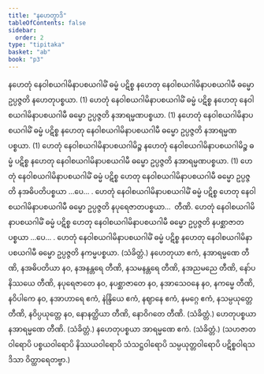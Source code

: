 ```yaml
---
title: "နဟေတွာဒိ"
tableOfContents: false
sidebar:
  order: 2
type: "tipitaka"
basket: "ab"
book: "p3"
---
```



<DynamicBreadcrumb />

<Division number="324" book="p3" e="ch" v="39" p="267">

<Paragraph number="666" book="p3">
နဟေတုံ နေဝါစယဂါမိနာပစယဂါမိံ ဓမ္မံ ပဋိစ္စ နဟေတု နေဝါစယဂါမိနာပစယဂါမီ ဓမ္မော ဥပ္ပဇ္ဇတိ နဟေတုပစ္စယာ. (1)
</Paragraph>

<Paragraph number="667" book="p3">
ဟေတုံ နေဝါစယဂါမိနာပစယဂါမိံ ဓမ္မံ ပဋိစ္စ နဟေတု နေဝါစယဂါမိနာပစယဂါမီ ဓမ္မော ဥပ္ပဇ္ဇတိ နအာရမ္မဏပစ္စယာ. (1)
</Paragraph>

<Paragraph number="668" book="p3">
နဟေတုံ နေဝါစယဂါမိနာပစယဂါမိံ ဓမ္မံ ပဋိစ္စ နဟေတု နေဝါစယဂါမိနာပစယဂါမီ ဓမ္မော ဥပ္ပဇ္ဇတိ နအာရမ္မဏပစ္စယာ. (1)
</Paragraph>

<Paragraph number="669" book="p3">
ဟေတုံ နေဝါစယဂါမိနာပစယဂါမိဉ္စ နဟေတုံ နေဝါစယဂါမိနာပစယဂါမိဉ္စ ဓမ္မံ ပဋိစ္စ နဟေတု နေဝါစယဂါမိနာပစယဂါမီ ဓမ္မော ဥပ္ပဇ္ဇတိ နအာရမ္မဏပစ္စယာ. (1)
</Paragraph>

<Paragraph number="670" book="p3">
ဟေတုံ နေဝါစယဂါမိနာပစယဂါမိံ ဓမ္မံ ပဋိစ္စ ဟေတု နေဝါစယဂါမိနာပစယဂါမီ ဓမ္မော ဥပ္ပဇ္ဇတိ နအဓိပတိပစ္စယာ …ပေ… .
</Paragraph>

<Paragraph number="671" book="p3">
ဟေတုံ နေဝါစယဂါမိနာပစယဂါမိံ ဓမ္မံ ပဋိစ္စ ဟေတု နေဝါစယဂါမိနာပစယဂါမီ ဓမ္မော ဥပ္ပဇ္ဇတိ နပုရေဇာတပစ္စယာ…  တီဏိ.
</Paragraph>

<Paragraph number="672" book="p3">
ဟေတုံ နေဝါစယဂါမိနာပစယဂါမိံ ဓမ္မံ ပဋိစ္စ ဟေတု နေဝါစယဂါမိနာပစယဂါမီ ဓမ္မော ဥပ္ပဇ္ဇတိ နပစ္ဆာဇာတပစ္စယာ …ပေ… .
</Paragraph>

<Paragraph number="673" book="p3">
ဟေတုံ နေဝါစယဂါမိနာပစယဂါမိံ ဓမ္မံ ပဋိစ္စ နဟေတု နေဝါစယဂါမိနာပစယဂါမီ ဓမ္မော ဥပ္ပဇ္ဇတိ နကမ္မပစ္စယာ. (သံခိတ္တံ.)
</Paragraph>

</Division>
<Division number="325" book="p3" e="ch" v="39" p="267">

<Paragraph number="674" book="p3">
နဟေတုယာ ဧကံ, နအာရမ္မဏေ တီဏိ, နအဓိပတိယာ နဝ, နအနန္တရေ တီဏိ, နသမနန္တရေ တီဏိ, နအညမညေ တီဏိ, နော်ပနိဿယေ တီဏိ, နပုရေဇာတေ နဝ, နပစ္ဆာဇာတေ နဝ, နအာသေဝနေ နဝ, နကမ္မေ တီဏိ, နဝိပါကေ နဝ, နအာဟာရေ ဧကံ, နဲန္ဒြိယေ ဧကံ, နဈာနေ ဧကံ, နမဂ္ဂေ ဧကံ, နသမ္ပယုတ္တေ တီဏိ, နဝိပ္ပယုတ္တေ နဝ, နောနတ္ထိယာ တီဏိ, နောဝိဂတေ တီဏိ. (သံခိတ္တံ.)
</Paragraph>

<Paragraph number="675" book="p3">
ဟေတုပစ္စယာ နအာရမ္မဏေ တီဏိ. (သံခိတ္တံ.)
</Paragraph>

<Paragraph number="676" book="p3">
နဟေတုပစ္စယာ အာရမ္မဏေ ဧကံ. (သံခိတ္တံ.)
</Paragraph>

<Paragraph number="677" book="p3">
(သဟဇာတဝါရောပိ ပစ္စယဝါရောပိ နိဿယဝါရောပိ သံသဋ္ဌဝါရောပိ သမ္ပယုတ္တဝါရောပိ ပဋိစ္စဝါရသဒိသာ ဝိတ္ထာရေတဗ္ဗာ.)
</Paragraph>
</Division>